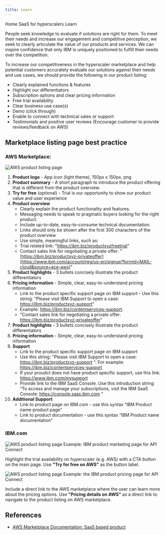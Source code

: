 ```yaml
---
title: Learn
---
```



<Breadcrumb>
  <BreadcrumbItem href="https://pages.github.ibm.com/CDAI-design/cpp-foundation-microsite/">
   Home
  </BreadcrumbItem>
  <BreadcrumbItem href="https://pages.github.ibm.com/CDAI-design/cpp-foundation-microsite/saas-for-hyperscalers/overview">
   SaaS for hyperscalers
  </BreadcrumbItem>
  <BreadcrumbItem isCurrentPage href="https://pages.github.ibm.com/CDAI-design/cpp-foundation-microsite/saas-for-hyperscalers/learn">
   Learn
  </BreadcrumbItem>
</Breadcrumb>


<PageDescription>

People seek knowledge to evaluate if solutions are right for them. To meet their needs and increase our engagement and competitive perception, we seek to clearly articulate the value of our products and services. We can inspire confidence that only IBM is uniquely positioned to fulfill their needs over the competition.
</PageDescription>

To increase our competitiveness in the hyperscaler marketplace and help potential customers accurately evaluate our solutions against their needs and use cases, we should provide the following in our product listing: 
- Clearly explained functions & features
- Highlight our differentiators 
- Subscription options and clear pricing information
- Free trial availability 
- Clear business use case(s)
- Demo (click through)
- Enable to connect with technical sales or support
- Testimonials and positive user reviews (Encourage customer to provide reviews/feedback on AWS)

## Marketplace listing page best practice

### AWS Marketplace:
<Row>
  <Column colMd={8} colLg={10}>

![AWS product listing page](images/Listing.png)

  </Column>
</Row>  


1. **Product logo** - App icon (light theme), 150px x 150px, png
2. **Product summary** - A short paragraph to introduce the product offering that is different from the product overview. 
3. **Try for free** (optional) - Trial is our opportunity to show our product value and user experience
4. **Product overview** 
    - Clearly explain the product functionality and features.
    - Messaging needs to speak to pragmatic buyers looking for the right product.
    - Include up-to-date, easy-to-consume technical documentation.
    - Links should only be shown after the first 300 characters of the product overview
    - Use simple, meaningful links, such as:
     - Trial related link: "https://ibm.biz/productxyzfreetrial"
     - Contact sales link for negotiating a private offer: "[https://ibm.biz/productxyz-privateoffer](https://www.ibm.com/account/reg/us-en/signup?formid=MAIL-cloud&source=ace-aws)"
6. **Product highlights** - 3 bullets concisely illustrate the product differentiators
7. **Pricing information** - Simple, clear, easy-to-understand pricing information
    - Link to the product specific support page on IBM support - Use this string: "Please visit IBM Support to open a case: https://ibm.biz/productxyz-support" 
     - Example: https://ibm.biz/contentservices-support. 
      - "Contact sales link for negotiating a private offer: https://ibm.biz/productxyz-privateoffer"
5. **Product highlights** - 3 bullets concisely illustrate the product differentiators
6. **Pricing information** - Simple, clear, easy-to-understand pricing information
7. **Support**
    - Link to the product specific support page on IBM support 
     - Use this string: "Please visit IBM Support to open a case: https://ibm.biz/productxyz-support ". For example: https://ibm.biz/contentservices-support
      - If your proudct does not have product specific support, use this link: https://www.ibm.com/mysupport
    - Provide link to the IBM SaaS Console. Use this introduction string: “To access and manage your subscriptions, visit the IBM SaaS Console: https://console.saas.ibm.com ” 
8. **Additional Support**
    - Link to product page on IBM.com - use this syntax “IBM Product name product page”
    - Link to product documentation - use this syntax “IBM Product name documentation”

<CardGroup>
  <MiniCard 
    title="Figma template" 
    href="https://www.figma.com/file/SlZ7TK2mTzNLIHZB2dGXRF/MCSP-Discover%2C-Learn%2C-Try%2C-Buy-flows?node-id=1196%3A572095&t=dIldHGZ6ycoeP78Q-1"
    actionIcon="launch">
  </MiniCard>
  <MiniCard 
    title="Graphic asset format" 
    href="https://www.figma.com/file/SlZ7TK2mTzNLIHZB2dGXRF/MCSP-Discover%2C-Learn%2C-Try%2C-Buy-flows?node-id=2042%3A429763&t=dIldHGZ6ycoeP78Q-1"
    actionIcon="launch">
  </MiniCard>
</CardGroup>

### IBM.com
<Row>
  <Column colMd={8} colLg={10}>

![AWS product listing page](images/IBMOverview.png)
Example: IBM product marketing page for API Connect
  </Column>
</Row> 

Highlight the trial availability on hyperscaler (e.g. AWS) with a CTA button on the main page. Use **"Try for free on AWS"** as the button label.

<Row>
  <Column colMd={8} colLg={10}>

![AWS product listing page](images/IBMPricing.png)
Example: the IBM product pricing page for API Connect

  </Column>
</Row> 

Include a direct link to the AWS marketplace where the user can learn more about the pricing options. Use **"Pricing details on AWS"** as a direct link to navigate to the product listing on AWS marketplace. 

 

## References
- <a target="_blank" href="https://docs.aws.amazon.com/marketplace/latest/userguide/saas-products.html">AWS Marketplace Documentation: SaaS based product</a>